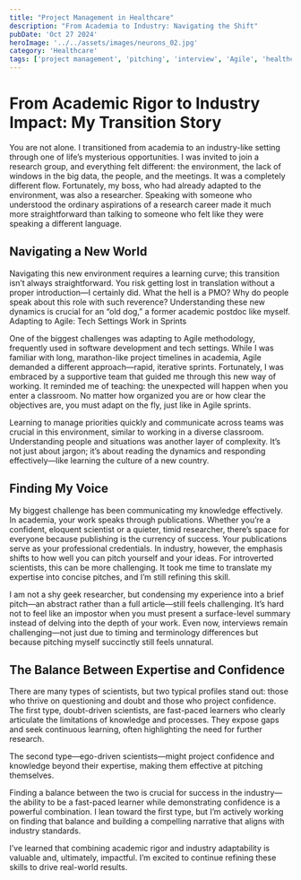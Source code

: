 ```yaml
---
title: "Project Management in Healthcare"
description: "From Academia to Industry: Navigating the Shift"
pubDate: 'Oct 27 2024'
heroImage: '../../assets/images/neurons_02.jpg'
category: 'Healthcare'
tags: ['project management', 'pitching', 'interview', 'Agile', 'healthcare']
---
```




# From Academic Rigor to Industry Impact: My Transition Story

You are not alone. I transitioned from academia to an industry-like setting through one of life’s mysterious opportunities. I was invited to join a research group, and everything felt different: the environment, the lack of windows in the big data, the people, and the meetings. It was a completely different flow. Fortunately, my boss, who had already adapted to the environment, was also a researcher. Speaking with someone who understood the ordinary aspirations of a research career made it much more straightforward than talking to someone who felt like they were speaking a different language.

## Navigating a New World

Navigating this new environment requires a learning curve; this transition isn’t always straightforward. You risk getting lost in translation without a proper introduction—I certainly did. What the hell is a PMO? Why do people speak about this role with such reverence? Understanding these new dynamics is crucial for an “old dog,” a former academic postdoc like myself.
Adapting to Agile: Tech Settings Work in Sprints

One of the biggest challenges was adapting to Agile methodology, frequently used in software development and tech settings. While I was familiar with long, marathon-like project timelines in academia, Agile demanded a different approach—rapid, iterative sprints. Fortunately, I was embraced by a supportive team that guided me through this new way of working. It reminded me of teaching: the unexpected will happen when you enter a classroom. No matter how organized you are or how clear the objectives are, you must adapt on the fly, just like in Agile sprints.

Learning to manage priorities quickly and communicate across teams was crucial in this environment, similar to working in a diverse classroom. Understanding people and situations was another layer of complexity. It’s not just about jargon; it’s about reading the dynamics and responding effectively—like learning the culture of a new country.


## Finding My Voice

My biggest challenge has been communicating my knowledge effectively. In academia, your work speaks through publications. Whether you’re a confident, eloquent scientist or a quieter, timid researcher, there’s space for everyone because publishing is the currency of success. Your publications serve as your professional credentials.
In industry, however, the emphasis shifts to how well you can pitch yourself and your ideas. For introverted scientists, this can be more challenging. It took me time to translate my expertise into concise pitches, and I’m still refining this skill.

I am not a shy geek researcher, but condensing my experience into a brief pitch—an abstract rather than a full article—still feels challenging. It’s hard not to feel like an impostor when you must present a surface-level summary instead of delving into the depth of your work. Even now, interviews remain challenging—not just due to timing and terminology differences but because pitching myself succinctly still feels unnatural.

## The Balance Between Expertise and Confidence

There are many types of scientists, but two typical profiles stand out: those who thrive on questioning and doubt and those who project confidence. The first type, doubt-driven scientists, are fast-paced learners who clearly articulate the limitations of knowledge and processes. They expose gaps and seek continuous learning, often highlighting the need for further research.

The second type—ego-driven scientists—might project confidence and knowledge beyond their expertise, making them effective at pitching themselves.

Finding a balance between the two is crucial for success in the industry—the ability to be a fast-paced learner while demonstrating confidence is a powerful combination. I lean toward the first type, but I’m actively working on finding that balance and building a compelling narrative that aligns with industry standards.

I’ve learned that combining academic rigor and industry adaptability is valuable and, ultimately, impactful. I’m excited to continue refining these skills to drive real-world results.

